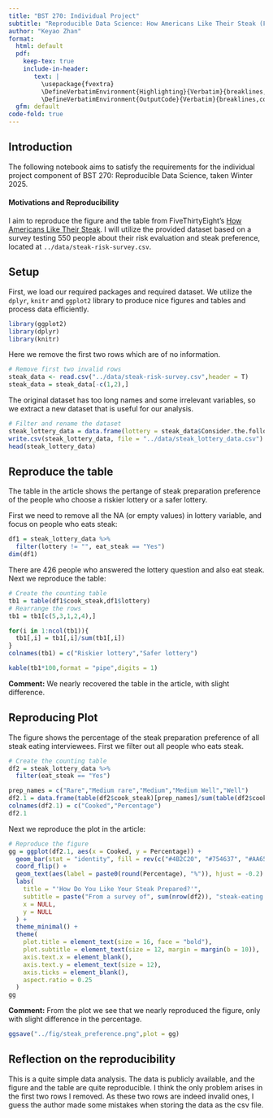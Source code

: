 ```yaml
---
title: "BST 270: Individual Project"
subtitle: "Reproducible Data Science: How Americans Like Their Steak (FiveThirtyEight)"
author: "Keyao Zhan"
format:
  html: default
  pdf:
    keep-tex: true
    include-in-header: 
       text: |
         \usepackage{fvextra}
         \DefineVerbatimEnvironment{Highlighting}{Verbatim}{breaklines,commandchars=\\\{\}}
         \DefineVerbatimEnvironment{OutputCode}{Verbatim}{breaklines,commandchars=\\\{\}}
  gfm: default
code-fold: true
---
```


## Introduction

The following notebook aims to satisfy the requirements for the individual project component of BST 270: Reproducible Data Science, taken Winter 2025.

#### Motivations and Reproducibility

I aim to reproduce the figure and the table from FiveThirtyEight's [How Americans Like Their Steak](https://fivethirtyeight.com/features/how-americans-like-their-steak/). I will utilize the provided dataset based on a survey testing 550 people about their risk evaluation and steak preference, located at `../data/steak-risk-survey.csv`.

## Setup

First, we load our required packages and required dataset. We utilize the `dplyr`, `knitr` and `ggplot2` library to produce nice figures and tables and process data efficiently.

```r
library(ggplot2)
library(dplyr)
library(knitr)
```

Here we remove the first two rows which are of no information.

```r
# Remove first two invalid rows
steak_data <- read.csv("../data/steak-risk-survey.csv",header = T)
steak_data = steak_data[-c(1,2),]
```

The original dataset has too long names and some irrelevant variables, so we extract a new dataset that is useful for our analysis.

```r
# Filter and rename the dataset
steak_lottery_data = data.frame(lottery = steak_data$Consider.the.following.hypothetical.situations...br.In.Lottery.A..you.have.a.50..chance.of.success..with.a.payout.of..100...br.In.Lottery.B..you.have.a.90..chance.of.success..with.a.payout.of..20...br..br.Assuming.you.have..10.to.bet..would.you.play.Lottery.A.or.Lottery.B., eat_steak = steak_data$Do.you.eat.steak.,cook_steak = steak_data$How.do.you.like.your.steak.prepared.)
write.csv(steak_lottery_data, file = "../data/steak_lottery_data.csv")
head(steak_lottery_data)
```

## Reproduce the table

The table in the article shows the pertange of steak preparation preference of the people who choose a riskier lottery or a safer lottery.

First we need to remove all the NA (or empty values) in lottery variable, and focus on people who eats steak:

```r
df1 = steak_lottery_data %>%
  filter(lottery != "", eat_steak == "Yes")
dim(df1)
```

There are 426 people who answered the lottery question and also eat steak. Next we reproduce the table:

```r
# Create the counting table
tb1 = table(df1$cook_steak,df1$lottery)
# Rearrange the rows
tb1 = tb1[c(5,3,1,2,4),]

for(i in 1:ncol(tb1)){
  tb1[,i] = tb1[,i]/sum(tb1[,i])
}
colnames(tb1) = c("Riskier lottery","Safer lottery")
```

```r
kable(tb1*100,format = "pipe",digits = 1)
```

**Comment:** We nearly recovered the table in the article, with slight difference.

## Reproducing Plot

The figure shows the percentage of the steak preparation preference of all steak eating interviewees. First we filter out all people who eats steak.

```r
# Create the counting table
df2 = steak_lottery_data %>%
  filter(eat_steak == "Yes")

prep_names = c("Rare","Medium rare","Medium","Medium Well","Well")
df2.1 = data.frame(table(df2$cook_steak)[prep_names]/sum(table(df2$cook_steak))*100)
colnames(df2.1) = c("Cooked","Percentage")
df2.1
```

Next we reproduce the plot in the article:

```r
# Reproduce the figure
gg = ggplot(df2.1, aes(x = Cooked, y = Percentage)) +
  geom_bar(stat = "identity", fill = rev(c("#4B2C20", "#754637", "#AA6546", "#C06050", "#C93535"))) +
  coord_flip() +  
  geom_text(aes(label = paste0(round(Percentage), "%")), hjust = -0.2) + 
  labs(
    title = "'How Do You Like Your Steak Prepared?'",
    subtitle = paste("From a survey of", sum(nrow(df2)), "steak-eating responses"),
    x = NULL,
    y = NULL
  ) +
  theme_minimal() +
  theme(
    plot.title = element_text(size = 16, face = "bold"),
    plot.subtitle = element_text(size = 12, margin = margin(b = 10)),
    axis.text.x = element_blank(),
    axis.text.y = element_text(size = 12),
    axis.ticks = element_blank(),
    aspect.ratio = 0.25
  )
gg
```

**Comment:** From the plot we see that we nearly reproduced the figure, only with slight difference in the percentage.

```r
ggsave("../fig/steak_preference.png",plot = gg)
```


## Reflection on the reproducibility

This is a quite simple data analysis. The data is publicly available, and the figure and the table are quite reproducible. I think the only problem arises in the first two rows I removed. As these two rows are indeed invalid ones, I guess the author made some mistakes when storing the data as the csv file.

